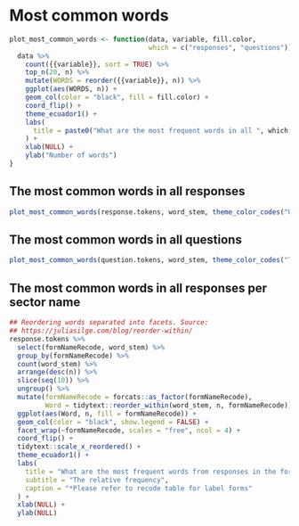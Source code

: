 
# Most common words {-}

```r
plot_most_common_words <- function(data, variable, fill.color, 
                                   which = c("responses", "questions")) {
  data %>%
    count({{variable}}, sort = TRUE) %>% 
    top_n(20, n) %>% 
    mutate(WORDS = reorder({{variable}}, n)) %>% 
    ggplot(aes(WORDS, n)) +
    geom_col(color = "black", fill = fill.color) +
    coord_flip() +
    theme_ecuador1() +
    labs(
      title = paste0("What are the most frequent words in all ", which, "?")
    ) +
    xlab(NULL) +
    ylab("Number of words")
}
```

## The most common words in all responses {-}

```r
plot_most_common_words(response.tokens, word_stem, theme_color_codes("UNHCR blue"), "responses")
```

## The most common words in all questions {-}

```r
plot_most_common_words(question.tokens, word_stem, theme_color_codes("Taffy"), "questions")
```

## The most common words in all responses per sector name {-}

```r
## Reordering words separated into facets. Source:
## https://juliasilge.com/blog/reorder-within/
response.tokens %>%
  select(formNameRecode, word_stem) %>% 
  group_by(formNameRecode) %>% 
  count(word_stem) %>% 
  arrange(desc(n)) %>% 
  slice(seq(10)) %>% 
  ungroup() %>% 
  mutate(formNameRecode = forcats::as_factor(formNameRecode),
         Word = tidytext::reorder_within(word_stem, n, formNameRecode)) %>% 
  ggplot(aes(Word, n, fill = formNameRecode)) +
  geom_col(color = "black", show.legend = FALSE) +
  facet_wrap(~formNameRecode, scales = "free", ncol = 4) +
  coord_flip() +
  tidytext::scale_x_reordered() + 
  theme_ecuador1() +
  labs(
    title = "What are the most frequent words from responses in the form topics?",
    subtitle = "The relative frequency",
    caption = "*Please refer to recode table for label forms"
  ) +
  xlab(NULL) +
  ylab(NULL)
```

